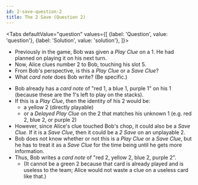 ```yaml
---
id: 2-save-question-2
title: The 2 Save (Question 2)
---
```



<BeginnersGuideProgress id="2-save-question-2" />

<Tabs
  defaultValue="question"
  values={[
    {label: 'Question', value: 'question'},
    {label: 'Solution', value: 'solution'},
  ]}>
<TabItem value="question">

- Previously in the game, Bob was given a _Play Clue_ on a 1. He had planned on playing it on his next turn.
- Now, Alice clues number 2 to Bob, touching his slot 5.
- From Bob's perspective, is this a _Play Clue_ or a _Save Clue_?
- What _card note_ does Bob write? (Be specific.)

</TabItem>
<TabItem value="solution">

- Bob already has a _card note_ of "red 1, a blue 1, purple 1" on his 1 (because these are the 1's left to play on the stacks).
- If this is a _Play Clue_, then the identity of his 2 would be:
  - a yellow 2 (directly playable)
  - or a _Delayed Play Clue_ on the 2 that matches his unknown 1 (e.g. red 2, blue 2, or purple 2)
- However, since Alice's clue touched Bob's chop, it could also be a _Save Clue_. If it is a _Save Clue_, then it could be a _2 Save_ on an unplayable 2.
- Bob does not know whether or not this is a _Play Clue_ or a _Save Clue_, but he has to treat it as a _Save Clue_ for the time being until he gets more information.
- Thus, Bob writes a _card note_ of "red 2, yellow 2, blue 2, purple 2".
  - (It cannot be a green 2 because that card is already played and is useless to the team; Alice would not waste a clue on a useless card like that.)

</TabItem>
</Tabs>

<TwoSaveQuestion2 />
